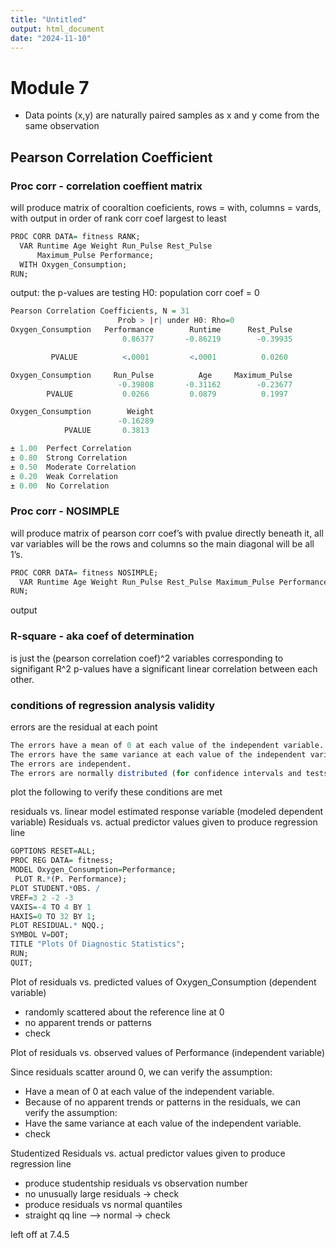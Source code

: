 ---
title: "Untitled"
output: html_document
date: "2024-11-10"
---
# Module 7
- Data points (x,y) are naturally paired samples as x and y come from the same observation

## Pearson Correlation Coefficient 

### Proc corr - correlation coeffient matrix 
will produce matrix of cooraltion coeficients, rows = with, columns = vards, with output in order of rank corr coef largest to least
```{r,eval=FALSE}
PROC CORR DATA= fitness RANK;
  VAR Runtime Age Weight Run_Pulse Rest_Pulse
      Maximum_Pulse Performance;
  WITH Oxygen_Consumption;
RUN;
```

output:
the p-values are testing H0: population corr coef = 0
```{r,eval=FALSE}
Pearson Correlation Coefficients, N = 31
                        Prob > |r| under H0: Rho=0
Oxygen_Consumption   Performance        Runtime      Rest_Pulse
                         0.86377       -0.86219        -0.39935

         PVALUE          <.0001         <.0001          0.0260

Oxygen_Consumption     Run_Pulse          Age     Maximum_Pulse
                        -0.39808       -0.31162        -0.23677
        PVALUE           0.0266         0.0879          0.1997

Oxygen_Consumption        Weight
                        -0.16289
            PVALUE       0.3813

```


```{r,eval=FALSE}
± 1.00 	Perfect Correlation
± 0.80 	Strong Correlation
± 0.50 	Moderate Correlation
± 0.20 	Weak Correlation
± 0.00 	No Correlation
```

### Proc corr - NOSIMPLE
will produce matrix of pearson corr coef's with pvalue directly beneath it, all var variables will be the rows and columns so the main diagonal will be all 1's. 
```{r,eval=FALSE}
PROC CORR DATA= fitness NOSIMPLE;
  VAR Runtime Age Weight Run_Pulse Rest_Pulse Maximum_Pulse Performance;
RUN;
```
output 

### R-square - aka coef of determination
is just the (pearson correlation coef)^2
variables corresponding to signifigant R^2 p-values have a significant linear correlation between each other.


### conditions of regression analysis validity
errors are the residual at each point
```{r,eval=FALSE}
The errors have a mean of 0 at each value of the independent variable.
The errors have the same variance at each value of the independent variable.
The errors are independent.
The errors are normally distributed (for confidence intervals and tests).
```

plot the following to verify these conditions are met

residuals vs. linear model estimated response variable (modeled dependent variable)
Residuals vs. actual predictor values given to produce regression line 
```{r,eval=FALSE}
GOPTIONS RESET=ALL;
PROC REG DATA= fitness;
MODEL Oxygen_Consumption=Performance;
 PLOT R.*(P. Performance);
PLOT STUDENT.*OBS. / 
VREF=3 2 -2 -3
VAXIS=-4 TO 4 BY 1
HAXIS=0 TO 32 BY 1;
PLOT RESIDUAL.* NQQ.;
SYMBOL V=DOT;
TITLE "Plots Of Diagnostic Statistics";
RUN;
QUIT;
```

Plot of residuals vs. predicted values of Oxygen_Consumption (dependent variable)

  * randomly scattered about the reference line at 0
  * no apparent trends or patterns
  * check


Plot of residuals vs. observed values of Performance (independent variable)
  
  Since residuals scatter around 0, we can verify the assumption:
  
  * Have a mean of 0 at each value of the independent variable.
  * Because of no apparent trends or patterns in the residuals, we can verify the assumption:
  * Have the same variance at each value of the independent variable.
  * check
  
  
Studentized Residuals vs. actual predictor values given to produce regression line 

  * produce studentship residuals vs observation number
  * no unusually large residuals -> check 
  * produce residuals vs normal quantiles 
  * straight qq line --> normal -> check 
  


left off at 7.4.5
